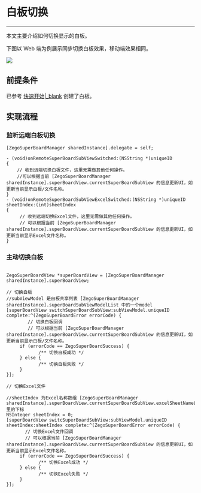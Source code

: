 # 白板切换

- - -

本文主要介绍如何切换显示的白板。

下图以 Web 端为例展示同步切换白板效果，移动端效果相同。

<Frame width="512" height="auto" caption=""><img src="https://storage.zego.im/sdk-doc/Pics/WhiteboardView/switch.gif" /></Frame>

## 前提条件

已参考 [快速开始\|_blank](!QuickStart/CreateWboard) 创建了白板。

## 实现流程

### 监听远端白板切换
```objc
[ZegoSuperBoardManager sharedInstance].delegate = self;

- (void)onRemoteSuperBoardSubViewSwitched:(NSString *)uniqueID
{
    // 收到远端切换白板文件，这里无需做其他任何操作。 
    //可以根据当前 [ZegoSuperBoardManager sharedInstance].superBoardView.currentSuperBoardSubView 的信息更新UI，如更新当前显示白板/文件名称。
}
- (void)onRemoteSuperBoardSubViewExcelSwitched:(NSString *)uniqueID sheetIndex:(int)sheetIndex
{
     // 收到远端切换Excel文件，这里无需做其他任何操作。 
     // 可以根据当前 [ZegoSuperBoardManager sharedInstance].superBoardView.currentSuperBoardSubView 的信息更新UI，如更新当前显示Excel文件名称。
}
```

### 主动切换白板
```objc

ZegoSuperBoardView *superBoardView = [ZegoSuperBoardManager sharedInstance].superBoardView;

// 切换白板
//subViewModel 是白板共享列表 [ZegoSuperBoardManager sharedInstance].superBoardSubViewModelList 中的一个model
[superBoardView switchSuperBoardSubView:subViewModel.uniqueID complete:^(ZegoSuperBoardError errorCode) {
        // 切换白板回调
        // 可以根据当前 [ZegoSuperBoardManager sharedInstance].superBoardView.currentSuperBoardSubView 的信息更新UI，如更新当前显示白板/文件名称。
     if (errorCode == ZegoSuperBoardSuccess) {
            /** 切换白板成功 */
     } else {
            /** 切换白板失败 */
     } 
}];

// 切换Excel文件

//sheetIndex 为Excel名称数组 [ZegoSuperBoardManager sharedInstance].superBoardView.currentSuperBoardSubView.excelSheetNameList 里的下标
NSInteger sheetIndex = 0; 
[superBoardView switcSuperBoardSubView:subViewModel.uniqueID sheetIndex:sheetIndex complete:^(ZegoSuperBoardError errorCode) {
       // 切换Excel文件回调
       // 可以根据当前 [ZegoSuperBoardManager sharedInstance].superBoardView.currentSuperBoardSubView 的信息更新UI，如更新当前显示Excel文件名称。
     if (errorCode == ZegoSuperBoardSuccess) {
            /** 切换Excel成功 */
     } else {
            /** 切换Excel失败 */
     } 
}];
```
